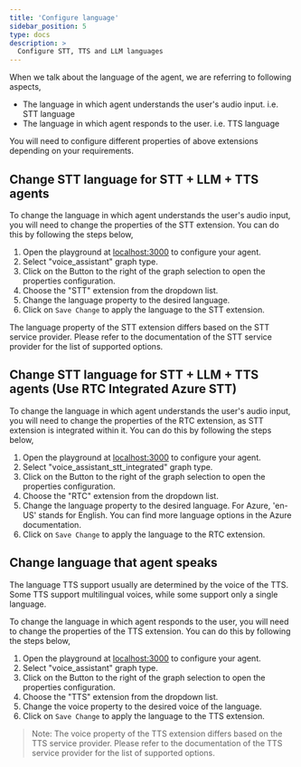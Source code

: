 ```yaml
---
title: 'Configure language'
sidebar_position: 5
type: docs
description: >
  Configure STT, TTS and LLM languages
---
```


When we talk about the language of the agent, we are referring to following aspects,

- The language in which agent understands the user's audio input. i.e. STT language
- The language in which agent responds to the user. i.e. TTS language

You will need to configure different properties of above extensions depending on your requirements.

## Change STT language for STT + LLM + TTS agents

To change the language in which agent understands the user's audio input, you will need to change the properties of the STT extension. You can do this by following the steps below,

1. Open the playground at [localhost:3000](http://localhost:3000) to configure your agent.
2. Select "voice_assistant" graph type.
3. Click on the Button to the right of the graph selection to open the properties configuration.
4. Choose the "STT" extension from the dropdown list.
5. Change the language property to the desired language.
6. Click on `Save Change` to apply the language to the STT extension.

<Admonition type="info">
The language property of the STT extension differs based on the STT service provider. Please refer to the documentation of the STT service provider for the list of supported options.
</Admonition>

## Change STT language for STT + LLM + TTS agents (Use RTC Integrated Azure STT)

To change the language in which agent understands the user's audio input, you will need to change the properties of the RTC extension, as STT extension is integrated within it. You can do this by following the steps below,

1. Open the playground at [localhost:3000](http://localhost:3000) to configure your agent.
1. Select "voice_assistant_stt_integrated" graph type.
1. Click on the Button to the right of the graph selection to open the properties configuration.
1. Choose the "RTC" extension from the dropdown list.
1. Change the language property to the desired language. For Azure, 'en-US' stands for English. You can find more language options in the Azure documentation.
1. Click on `Save Change` to apply the language to the RTC extension.

## Change language that agent speaks

<Admonition type="info"> 
The language TTS support usually are determined by the voice of the TTS. Some TTS support multilingual voices, while some support only a single language.
</Admonition>

To change the language in which agent responds to the user, you will need to change the properties of the TTS extension. You can do this by following the steps below,

1. Open the playground at [localhost:3000](http://localhost:3000) to configure your agent.
1. Select "voice_assistant" graph type.
1. Click on the Button to the right of the graph selection to open the properties configuration.
1. Choose the "TTS" extension from the dropdown list.
1. Change the voice property to the desired voice of the language.
1. Click on `Save Change` to apply the language to the TTS extension.

> Note: The voice property of the TTS extension differs based on the TTS service provider. Please refer to the documentation of the TTS service provider for the list of supported options.